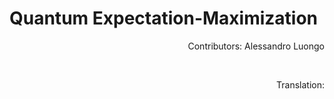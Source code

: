 # Quantum Expectation-Maximization {#chap-qem}

<div style="text-align: right"> Contributors: Alessandro Luongo </div>
<br>

<div style="text-align: right"> Translation:  </div>
<br>
